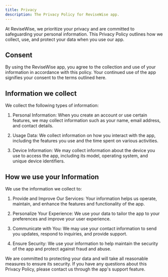 ```yaml
---
title: Privacy
description: The Privacy Policy for ReviseWise app.
---
```


At ReviseWise, we prioritize your privacy and are committed to safeguarding your personal information. This Privacy Policy outlines how we collect, use, and protect your data when you use our app.

## Consent

By using the ReviseWise app, you agree to the collection and use of your information in accordance with this policy. Your continued use of the app signifies your consent to the terms outlined here.

## Information we collect

We collect the following types of information:

1. Personal Information: When you create an account or use certain features, we may collect information such as your name, email address, and contact details.

2. Usage Data: We collect information on how you interact with the app, including the features you use and the time spent on various activities.

3. Device Information: We may collect information about the device you use to access the app, including its model, operating system, and unique device identifiers.

## How we use your Information

We use the information we collect to:

1. Provide and Improve Our Services: Your information helps us operate, maintain, and enhance the features and functionality of the app.

2. Personalize Your Experience: We use your data to tailor the app to your preferences and improve your user experience.

3. Communicate with You: We may use your contact information to send you updates, respond to inquiries, and provide support.

4. Ensure Security: We use your information to help maintain the security of the app and protect against fraud and abuse.

We are committed to protecting your data and will take all reasonable measures to ensure its security. If you have any questions about this Privacy Policy, please contact us through the app's support feature.
